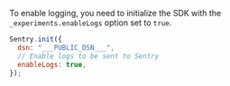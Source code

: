 To enable logging, you need to initialize the SDK with the `_experiments.enableLogs` option set to `true`.

```js
Sentry.init({
  dsn: "___PUBLIC_DSN___",
  // Enable logs to be sent to Sentry
  enableLogs: true,
});
```
